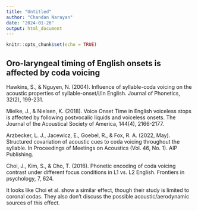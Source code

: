 ```yaml
---
title: "Untitled"
author: "Chandan Narayan"
date: "2024-01-26"
output: html_document
---
```


```r
knitr::opts_chunk$set(echo = TRUE)
```

## Oro-laryngeal timing of English onsets is affected by coda voicing

Hawkins, S., & Nguyen, N. (2004). Influence of syllable-coda voicing on the acoustic properties of syllable-onset/l/in English. Journal of Phonetics, 32(2), 199-231.

Mielke, J., & Nielsen, K. (2018). Voice Onset Time in English voiceless stops is affected by following postvocalic liquids and voiceless onsets. The Journal of the Acoustical Society of America, 144(4), 2166-2177.

Arzbecker, L. J., Jacewicz, E., Goebel, R., & Fox, R. A. (2022, May). Structured covariation of acoustic cues to coda voicing throughout the syllable. In Proceedings of Meetings on Acoustics (Vol. 46, No. 1). AIP Publishing.

Choi, J., Kim, S., & Cho, T. (2016). Phonetic encoding of coda voicing contrast under different focus conditions in L1 vs. L2 English. Frontiers in psychology, 7, 624.

It looks like Choi et al. show a similar effect, though their study is limited to coronal codas. They also don't discuss the possible acoustic/aerodynamic sources of this effect.